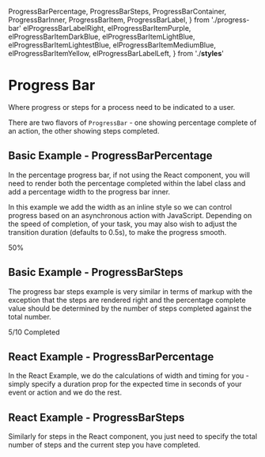   ProgressBarPercentage,
  ProgressBarSteps,
  ProgressBarContainer,
  ProgressBarInner,
  ProgressBarItem,
  ProgressBarLabel,
} from './progress-bar'
  elProgressBarLabelRight,
  elProgressBarItemPurple,
  elProgressBarItemDarkBlue,
  elProgressBarItemLightBlue,
  elProgressBarItemLightestBlue,
  elProgressBarItemMediumBlue,
  elProgressBarItemYellow,
  elProgressBarLabelLeft,
} from './__styles__'

<Meta title="ProgressBar" />

# Progress Bar

Where progress or steps for a process need to be indicated to a user.

There are two flavors of `ProgressBar` - one showing percentage complete of an action, the other showing steps completed.

<ArgsTable of={ProgressBarPercentage} />

## Basic Example - ProgressBarPercentage

In the percentage progress bar, if not using the React component, you will need to render both the percentage completed within the label class and add a percentage width to the progress bar inner.

In this example we add the width as an inline style so we can control progress based on an asynchronous action with JavaScript. Depending on the speed of completion, of your task, you may also wish to adjust the transition duration (defaults to 0.5s), to make the progress smooth.

<Canvas>
  <Story name="Basic Example - ProgressBarPercentage">
    <ProgressBarContainer>
      <ProgressBarInner style={{ width: '50%', transitionDuration: '1s' }}>
        <ProgressBarItem className={elProgressBarItemPurple} />
        <ProgressBarItem className={elProgressBarItemDarkBlue} />
        <ProgressBarItem className={elProgressBarItemMediumBlue} />
        <ProgressBarItem className={elProgressBarItemLightBlue} />
        <ProgressBarItem className={elProgressBarItemYellow} />
      </ProgressBarInner>
      <ProgressBarLabel className={elProgressBarLabelRight}>50%</ProgressBarLabel>
    </ProgressBarContainer>
  </Story>
</Canvas>

## Basic Example - ProgressBarSteps

The progress bar steps example is very similar in terms of markup with the exception that the steps are rendered right and the percentage complete value should be determined by the number of steps completed against the total number.

<Canvas>
  <Story name="Basic Example - ProgressBarSteps">
    <ProgressBarContainer>
      <ProgressBarInner style={{ width: '50%', transitionDuration: '1s' }}>
        <ProgressBarItem className={elProgressBarItemPurple} />
        <ProgressBarItem className={elProgressBarItemDarkBlue} />
        <ProgressBarItem className={elProgressBarItemMediumBlue} />
        <ProgressBarItem className={elProgressBarItemLightBlue} />
        <ProgressBarItem className={elProgressBarItemYellow} />
      </ProgressBarInner>
      <ProgressBarLabel className={elProgressBarLabelLeft}>5/10 Completed</ProgressBarLabel>
    </ProgressBarContainer>
  </Story>
</Canvas>

## React Example - ProgressBarPercentage

In the React Example, we do the calculations of width and timing for you - simply specify a duration prop for the expected time in seconds of your event or action and we do the rest.

<Canvas>
  <Story name="React Example - ProgressBarPercentage">
    <ProgressBarPercentage duration={20} />
  </Story>
</Canvas>

## React Example - ProgressBarSteps

Similarly for steps in the React component, you just need to specify the total number of steps and the current step you have completed.

<ArgsTable of={ProgressBarSteps} />

<Canvas>
  <Story name="React Example - ProgressBarSteps">
    <ProgressBarSteps currentStep={7} numberSteps={7} />
  </Story>
</Canvas>
